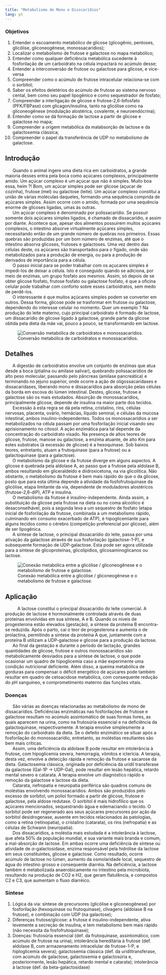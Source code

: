 ```yaml
---
title: "Metabolismo de Mono e Disscarídios"
lang: pt
---
```



```{=html}
<script async src="https://www.googletagmanager.com/gtag/js?id=G-S1L73VGCG5"></script>
```
```{=html}
<script>
  window.dataLayer = window.dataLayer || [];
  function gtag(){dataLayer.push(arguments);}
  gtag('js', new Date());

  gtag('config', 'G-S1L73VGCG5');
</script>
```


### Objetivos {.unnumbered}

1. Entender o escoamento metabólico de glicose (glicogênio, pentoses, glicólise, gliconeogênese, monossacarídios);
1. Localizar o metabolismo de frutose e galactose no mapa metabólico;
1. Entender como qualquer deficiência metabólica sucedente à fosforilação de um carboidrato na célula impactará no acúmulo desse;
1. Entender a interconversão de frutose ou galactose para glicose, e vice-versa
1. Compreender como o acúmulo de frutose intracelular relaciona-se com o sorbitol;
1. Saber os efeitos deletérios do acúmulo de frutose ao sistema nervoso cental, bem como seu papel lipogênico e como sequestrador de fosfato;
1. Compreender a interligação de glicose e frutose-2,6-bifosfato (PFK/FBPase) com glicagon/insulina, tanto na glicólise como na gliconeogênese (modulação alostérica,
covalente, e neuroendócrina);
1. Entender como se dá formação de lactose a partir de glicose e galactose no mapa;
1. Compreender a origem metabólica da malabsorção de lactose e da galactosemia clássica;
1. Compreender o papel da transferência de UDP no metabolismo de galactose.

## Introdução

|       Quando o animal ingere uma dieta rica em carboidratos, a grande maioria desses entra pela boca como açúcares complexos, principalmente amido. Um açúcar complexo é um açúcar que não é simples. Muito boa essa, heim ?! Bom, um açúcar simples pode ser glicose (açucar de cozinha), frutose (mel) ou galactose (leite). Um açúcar complexo constitui a união de várias moléculas daqueles, formando uma sequência comprida de açúcares simples. Assim ocorre com o amido, formada por uma sequência enorme de glicoses ligadas, umas às outras. 

|       Um açúcar complexo é denominado por polissacarídio. Se possuir somente dois açúcares simples ligados, é chamado de dissacarídio, e assim por diante. Acontece que, apesar dos alimentos possuirem muitos açúcares complexos, o intestino  absorve virtualmente açúcares simples, necessitando então de um grande número de quebras nos primeiros. Essas quebras são produzidas por um bom número de enzimas, até que o intestino absorva glicoses, frutoses e galactoses. Uma vez dentro das células deste, os açúcares são transportados para o fígado, onde são metabolizados para a produção de energia, ou para a produção de derivados de importância para a célula. 

|       O passo inicial para se poder trabalhar com os açucares simples é impedi-los de deixar a célula. Isto é conseguido quando se adiciona, por meio de enzimas, um grupo fosfato aos mesmos. Assim, só depois de se obter glicose fosfato, frutose fosfato ou galactose fosfato, é que a oficina celular pode trabalhar com conforto sobre esses carboidratos, sem medo de perdê-los. 

|       O interessante é que muitos açúcares simples podem se converter em outros. Dessa forma, glicose pode se trasformar em frutose ou galactose, dependendo do interesse celular no momento. Quer um exemplo ? Na produção do leite materno, cujo principal carboidrato é formado de lactose, um dissacarídio de glicose ligado à galactose, grande parte da glicose obtida pela dieta da mãe vai, pouco a pouco, se transformando em lactose.

![Conversão metabólica de carboidratos e  monossacarídios.](monossac.png){#fig-monossac}

## Detalhes

|       A digestão de carboidratos envolve um conjunto de enzimas que atua desde a boca (ptialina ou amilase salivar), quebrando polissacarídios de alto peso molecular, passando pelo pâncreas (amilase pancreática) e  terminando no jejuno superior, onde ocorre a ação de oligossacaridases e dissacaridases, liberando mono e dissacarídios para absorção pelas células da borda em escova do lúmen intestinal. Destes, glicose, frutose e galactose são os mais estudados. Absorção de monossacarídios, principalmente glicose, depende de insulina na maior parte dos tecidos. 

|       Excessão à esta regra se dá pela retina, cristalino, rins, células nervosas, placenta, ovário, hemácias, líquido seminal, e células da mucosa intestinal, ambos insulino-independentes. Todos os monossacarídios  a ser metabolizados na célula passam por uma fosforilação inicial visando seu aprisionamento no citosol. A ação enzimática para tal depende da concentração do carboidrato visado. Na presença de altos teores de glicose, frutose, manose ou galactose, a enzima atuante, de alto *Km* para estes substratos (à excessão de glicose) é a hexoquinase. Sob baixos teores, entretanto, atuam a frutoquinase (para a frutose) ou a galactoquinase (para a galactose). 

|       O metabolismo da glicose e da frutose diverge em alguns aspectos. A glicose é quebrada pela aldolase A, ao passo que a frutose pela aldolase B, ambos resultando em gliceraldeído e diidroxicetona, na via glicolítica. Não obstante, o metabolismo da frutose é bem mais rápido do que o da glicose, posto que para esta última depende a atividade da fosfofrutoquinase da glicólise, etapa limitante da via, dependente de moduladores alostéricos (frutose-2,6-diP), ATP e insulina. 


|       O metabolismo da frutose é insulino-independente. Ainda assim, a substituição da glicose pela frutose na dieta ou no coma alcoólico é desaconselhável, pois a segunda leva a um sequestro de fosfato (etapa inicial de fosforilação da frutose, combinada a um metabolismo rápido, culminando em consumo exacerbado de ATP), é hipoglicemiante para alguns tecidos como o cérebro (competição preferencial por glicose), além de ser lipogênica. 

|       A síntese de lactose, o principal dissacarídio do leite, passa por uma ativação da galactose através de sua fosforilação (galactose-1-P), e subsequente formação de UDP-galactose. Esta pode ser agora utilizada para a síntese de glicoproteínas, glicolipídios, glicosaminoglicanos ou lactose. 

![Conexão metabólica entre a glicólise / gliconeogênese e o metabolismo de frutose e galactose.](frugligalMetab.png){#fig-frugligalMetab}

## Aplicação

|       	A lactose constitui o principal dissacarídio do leite comercial. A produção de lactose é hormonalmente controlada através de duas proteínas envolvidas em sua síntese, A e B. Quando os níveis de progesterona estão elevados (gestação), a síntese da proteína B encontra-se reduzida. Após o parto, cai o teor de progesterona e aumenta o de prolactina, permitindo a síntese da proteína A que, juntamente com a proteína B utilizam a UDP-galactose e glicose para a produção da lactose. 

|       Ao final da gestação e durante o período de lactação,  grandes quantidades de glicose, frutose e outros monossacarídios são metabolicamente desviados para a síntese de lactose, o que pode ocasionar um quadro de hipoglicemia caso a mãe experimente uma condição nutricional deficiente. Além disso, a queima metabólica de gorduras para compensar o déficit energético de açúcares pode também resultar em quadro de cetoacidose metabólica, com consequente redução do pH sanguíneo, e comprometimento materno das funções vitais.

### Doenças

|       São várias as doenças relacionadas ao metabolismo de mono de dissacarídios. Deficiências enzimáticas nas fosforilações de frutose e galactose resultam no acúmulo assintomático de suas formas livres, as quais aparecem na urina, como na frutosúria essencial e na deficiência da galactoquinase, respectivamente. A terapia envolve simplesmente a remoção do carboidrato da dieta. Se o defeito enzimático se situar após a fosforilação do monossacarídio, entretanto, as moléstias resultantes são bem mais críticas. 

|       Assim, uma deficiência da aldolase B pode resultar em intolerância à frutose, com hipoglicemia severa, hemorragia, vômitos e icterícia. A terapia, desta vez, envolve a detecção rápida e remoção da frutose e sacarose da dieta. Galactosemia clássica, originada por deficiência da uridil transferase da galactose (Gal-1P -> UDP-Gal), pode resultar em lesão hepática, retardo mental severo e catarata. A terapia envolve um diagnóstico rápido e remoção da galactose e lactose da dieta. 

|       Catarata, nefropatia e neuropatia periférica são quadros comuns de moléstias envolvendo monossacarídios. Ambos são produzidos pelo excesso de sorbitol, um poliol formado a partir de glicose, frutose e galactose, pela aldose redutase. O sorbitol é mais hidrofílico que os açúcares mencionados, sequestrando água e edemaciando o tecido. O sorbitol pode ser regenerado aos seus açúcares precursores por ação da sorbitol desidrogenase, ausente em tecidos relacionados às patologias, como a retina (retinopatia), o cristalino (catarata), os rins (nefropatia) e as células de Schwann (neuropatia).

|       Dos dissacarídios, a moléstia mais estudada é a intolerância à lactose, que afeta 50% da população mundial, e sua variante mais branda e comum, a mal-absorção de lactose. Em ambas ocorre uma deficiência de síntese ou atividade de $\alpha$-galactosidase, enzima responsável pela hidrólise da lactose em seus constituintes, glicose e galactose. Como resultado, ocorre acúmulo de lactose no lúmen, aumento da osmolaridade local, sequestro de água do intestino grosso e consequente diarréia. Na deficiência, a lactose também é metabolizada anaerobicamente no intestino pela microbiota, resultando na produção de CO2 e H2, que geram flatulência, e compostos C2 e C3, que aumentam o fluxo diarréico.

### Síntese {.unnumbered}

1. Lógica da via: síntese de precursores (glicólise e gliconeogênese) por fosforilação (hexoquinase ou frutoquinase), clivagens (aldolase B na frutose), e combinação com UDP (na galactose);
1. Diferenças frutose/glicose: a frutose é insulino-independente, ativa levemente a secreção de insulina, e tem metabolismo bem mais rápido (não necessita da fosfofrutoquinase);
1. Doenças: frutosúria essencial (def. da frutoquinase, assintomático, com acúmulo de frutose na urina);  intolerância hereditária à frutose (def. aldolase B, com armazenamento intracelular de frutose-1-P, e hiploglicemia severa); galactosemia clássica (def. da uridiltransferase, com acúmulo de galactose, galactosemia e galactosúria e, posteriormente, lesão hepática, retardo mental e catarata); intolerância à lactose (def. da beta-galactosidase)
